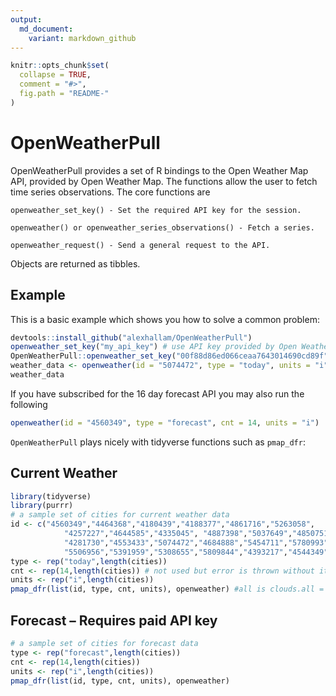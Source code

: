 ---
output:
  md_document:
    variant: markdown_github
---

<!-- README.md is generated from README.Rmd. Please edit that file -->

```{r, echo = FALSE}
knitr::opts_chunk$set(
  collapse = TRUE,
  comment = "#>",
  fig.path = "README-"
)
```

# OpenWeatherPull

OpenWeatherPull provides a set of R bindings to the Open Weather Map API, 
provided by Open Weather Map. The functions allow the user to fetch time series
observations. The core functions are

    openweather_set_key() - Set the required API key for the session.
    
    openweather() or openweather_series_observations() - Fetch a series.
    
    openweather_request() - Send a general request to the API.

Objects are returned as tibbles. 

## Example

This is a basic example which shows you how to solve a common problem:

```{r example, eval=FALSE}
devtools::install_github("alexhallam/OpenWeatherPull")
openweather_set_key("my_api_key") # use API key provided by Open Weather Map
OpenWeatherPull::openweather_set_key("00f88d86ed066ceaa7643014690cd89f")
weather_data <- openweather(id = "5074472", type = "today", units = "i")
weather_data
```

If you have subscribed for the 16 day forecast API you may also run the following

```{r, eval=FALSE}
openweather(id = "4560349", type = "forecast", cnt = 14, units = "i")
```


`OpenWeatherPull` plays nicely with tidyverse functions such as `pmap_dfr`:

## Current Weather

```{r, eval=FALSE}
library(tidyverse)
library(purrr)
# a sample set of cities for current weather data
id <- c("4560349","4464368","4180439","4188377","4861716","5263058",
            "4257227","4644585","4335045", "4887398","5037649","4850751",
            "4281730","4553433","5074472","4684888","5454711","5780993",
            "5506956","5391959","5308655","5809844","4393217","4544349","4699066","5344994")
type <- rep("today",length(cities))
cnt <- rep(14,length(cities)) # not used but error is thrown without it. Fix in next release
units <- rep("i",length(cities))
pmap_dfr(list(id, type, cnt, units), openweather) #all is clouds.all = Cloudiness, %
```

## Forecast -- Requires paid API key

```{r, eval=FALSE}
# a sample set of cities for forecast data
type <- rep("forecast",length(cities))
cnt <- rep(14,length(cities))
units <- rep("i",length(cities))
pmap_dfr(list(id, type, cnt, units), openweather)
```



